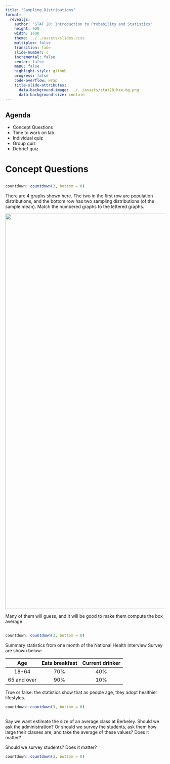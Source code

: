 ```yaml
---
title: "Sampling Distributions"
format:
  revealjs:
    author: "STAT 20: Introduction to Probability and Statistics"
    height: 900
    width: 1600
    theme: ../../assets/slides.scss
    multiplex: false
    transition: fade
    slide-number: c
    incremental: false
    center: false
    menu: false
    highlight-style: github
    progress: false
    code-overflow: wrap
    title-slide-attributes:
      data-background-image: ../../assets/stat20-hex-bg.png
      data-background-size: contain
---
```


## Agenda

- Concept Questions
- Time to work on lab
- Individual quiz
- Group quiz
- Debrief quiz

# Concept Questions

##

```r
countdown::countdown(3, bottom = 0)
```



:::{.poll}
There are 4 graphs shown here. The two in the first row are  population distributions, and the bottom row has two sampling distributions (of the sample mean). Match the numbered graphs to the lettered graphs.
:::

![](images/cq1.png){fig-align=center width=1250}

:::{.notes}
Many of them will guess, and it will be 
good to make them compute the box average
:::


##


```r
countdown::countdown(3, bottom = 0)
```

Summary statistics from one month of the National Health Interview Survey are shown below:

<center>

|    Age | Eats breakfast | Current drinker |
|:---------:|:---------------------:|:---------------------:|
|18-64| 70% | 40% |
| 65 and over | 90% | 10% |
</center>

:::{.poll}
True or false: the statistics show that as people age, they adopt healthier lifestyles.
:::

```r
countdown::countdown(3, bottom = 0)
```


##

Say we want estimate the size of an average class at Berkeley. Should we ask the administration?  Or should we survey the students, ask them how large their classes are, and take the average of these values? Does it matter?

:::{.poll}
Should we survey students? Does it matter?
:::

```r
countdown::countdown(3, bottom = 0)
```
